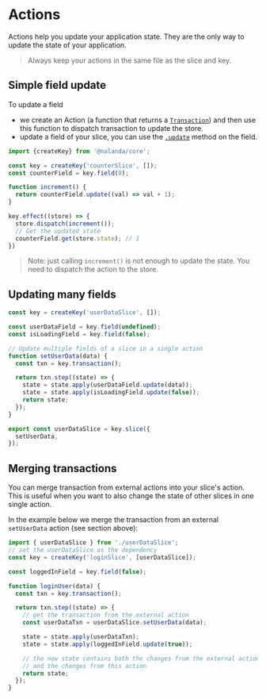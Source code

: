 # Actions

Actions help you update your application state. They are the only way to update the state of your application.

> Always keep your actions in the same file as the slice and key.

## Simple field update

To update a field 
- we create an Action 
(a function that returns a [`Transaction`](/docs/api/transaction)) and then use this function to dispatch transaction to update the store.
- update a field of your slice, you can use the [`.update`](/docs/api/state-field#update) method on the field.

```ts
import {createKey} from '@nalanda/core';

const key = createKey('counterSlice', []);
const counterField = key.field(0);

function increment() {
  return counterField.update((val) => val + 1);
}

key.effect((store) => {
  store.dispatch(increment());
  // Get the updated state
  counterField.get(store.state); // 1
})
```

> Note: just calling `increment()` is not enough to update the state. You need to dispatch the action to the store.

## Updating many fields

```ts
const key = createKey('userDataSlice', []);

const userDataField = key.field(undefined);
const isLoadingField = key.field(false);

// Update multiple fields of a slice in a single action
function setUserData(data) {
  const txn = key.transaction();

  return txn.step((state) => {
    state = state.apply(userDataField.update(data));
    state = state.apply(isLoadingField.update(false));
    return state;
  });
}

export const userDataSlice = key.slice({
  setUserData,
});
```

## Merging transactions

You can merge transaction from external actions into your slice's action. This is useful when you want to also change the state of other slices in one single action.

In the example below we merge the transaction from an external `setUserData` action (see section above):

```ts
import { userDataSlice } from './userDataSlice';
// set the userDataSlice as the dependency
const key = createKey('loginSlice', [userDataSlice]);

const loggedInField = key.field(false);

function loginUser(data) {
  const txn = key.transaction();

  return txn.step((state) => {
    // get the transaction from the external action
    const userDataTxn = userDataSlice.setUserData(data);

    state = state.apply(userDataTxn);
    state = state.apply(loggedInField.update(true));

    // the new state contains both the changes from the external action
    // and the changes from this action
    return state;
  });
}
```
